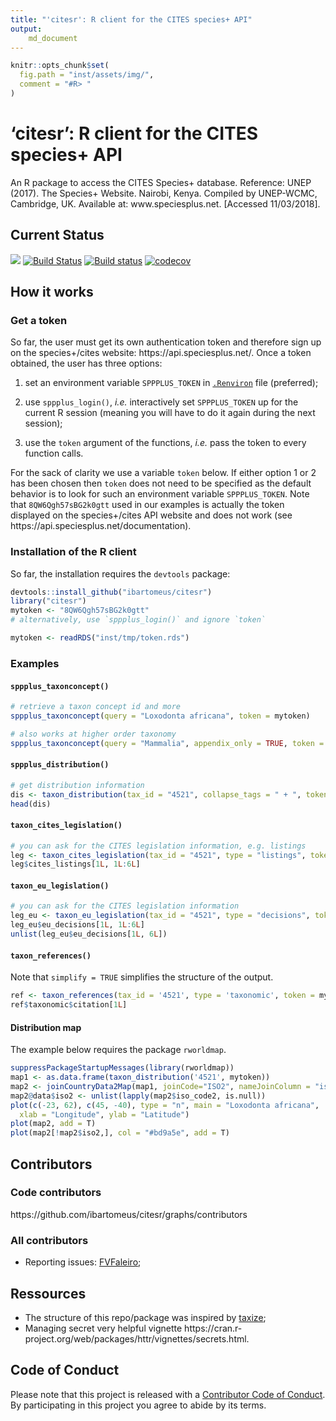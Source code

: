 ```yaml
---
title: "'citesr': R client for the CITES species+ API"
output:
    md_document
---
```



```r
knitr::opts_chunk$set(
  fig.path = "inst/assets/img/",
  comment = "#R> "
)
```

# 'citesr': R client for the CITES species+ API

An R package to access the CITES Species+ database. Reference:
UNEP (2017). The Species+ Website. Nairobi, Kenya. Compiled by UNEP-WCMC,
Cambridge, UK. Available at: www.speciesplus.net. [Accessed 11/03/2018].

## Current Status

![](https://img.shields.io/badge/citesr-InDevelopment-d7ae67.svg)
[![Build Status](https://travis-ci.org/ibartomeus/citesr.svg?branch=master)](https://travis-ci.org/ibartomeus/citesr)
[![Build status](https://ci.appveyor.com/api/projects/status/j8u04bwan0kqpn0f?svg=true)](https://ci.appveyor.com/project/KevCaz/citesr)
[![codecov](https://codecov.io/gh/ibartomeus/citesr/branch/master/graph/badge.svg)](https://codecov.io/gh/ibartomeus/citesr)


## How it works

### Get a token

So far, the user must get its own authentication token and therefore
sign up on the species+/cites website: https://api.speciesplus.net/.
Once a token obtained, the user has three options:

1. set an environment variable `SPPPLUS_TOKEN` in [`.Renviron`](https://stat.ethz.ch/R-manual/R-devel/library/base/html/Startup.html) file (preferred);

2. use `sppplus_login()`, *i.e.* interactively set `SPPPLUS_TOKEN` up
for the current R session (meaning you will have to do it again during the next session);

3. use the `token` argument of the functions, *i.e.* pass the token to every
function calls.


For the sack of clarity we use a variable `token` below. If either option 1 or 2 has
been chosen then `token` does not need to be specified as the default behavior
is to look for such an environment variable `SPPPLUS_TOKEN`. Note that
`8QW6Qgh57sBG2k0gtt` used in our examples is actually the token displayed on the
species+/cites API website and does not work (see https://api.speciesplus.net/documentation).



### Installation of the R client

So far, the installation requires the `devtools` package:

```R
devtools::install_github("ibartomeus/citesr")
library("citesr")
mytoken <- "8QW6Qgh57sBG2k0gtt"
# alternatively, use `sppplus_login()` and ignore `token`
```

```R
mytoken <- readRDS("inst/tmp/token.rds")
```

### Examples

#### `sppplus_taxonconcept()`

```R
# retrieve a taxon concept id and more
sppplus_taxonconcept(query = "Loxodonta africana", token = mytoken)
```

```R
# also works at higher order taxonomy
sppplus_taxonconcept(query = "Mammalia", appendix_only = TRUE, token = mytoken)
```



#### `sppplus_distribution()`

```R
# get distribution information
dis <- taxon_distribution(tax_id = "4521", collapse_tags = " + ", token = mytoken)
head(dis)
```

#### `taxon_cites_legislation()`

```R
# you can ask for the CITES legislation information, e.g. listings
leg <- taxon_cites_legislation(tax_id = "4521", type = "listings", token = mytoken)
leg$cites_listings[1L, 1L:6L]
```

#### `taxon_eu_legislation()`

```R
# you can ask for the CITES legislation information
leg_eu <- taxon_eu_legislation(tax_id = "4521", type = "decisions", token = mytoken)
leg_eu$eu_decisions[1L, 1L:6L]
unlist(leg_eu$eu_decisions[1L, 6L])
```

#### `taxon_references()`

Note that `simplify = TRUE` simplifies the structure of the output.

```R
ref <- taxon_references(tax_id = '4521', type = 'taxonomic', token = mytoken)
ref$taxonomic$citation[1L]
```



#### Distribution map

The example below requires the package `rworldmap`.

```R
suppressPackageStartupMessages(library(rworldmap))
map1 <- as.data.frame(taxon_distribution('4521', mytoken))
map2 <- joinCountryData2Map(map1, joinCode="ISO2", nameJoinColumn = "iso_code2", nameCountryColumn = "name")
map2@data$iso2 <- unlist(lapply(map2$iso_code2, is.null))
plot(c(-23, 62), c(45, -40), type = "n", main = "Loxodonta africana",
  xlab = "Longitude", ylab = "Latitude")
plot(map2, add = T)
plot(map2[!map2$iso2,], col = "#bd9a5e", add = T)
```



## Contributors

### Code contributors

https://github.com/ibartomeus/citesr/graphs/contributors

### All contributors

- Reporting issues: [FVFaleiro](https://github.com/FVFaleiro);



## Ressources

- The structure of this repo/package was inspired by [taxize](https://github.com/ropensci/taxize);
- Managing secret very helpful vignette https://cran.r-project.org/web/packages/httr/vignettes/secrets.html.



## Code of Conduct

Please note that this project is released with a [Contributor Code of Conduct](CONDUCT.md).
By participating in this project you agree to abide by its terms.
